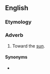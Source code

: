 ==English==

===Etymology===
{{suffix|en|sun|wards}}

===Adverb===
{{en-adv|-}}

# Toward the [[sun]].

====Synonyms====
* {{l|en|sunwards}}
